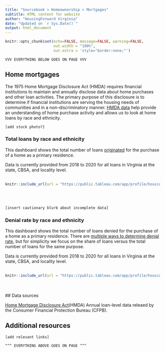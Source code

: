 ```yaml
---
title: "Sourcebook > Homeownership > Mortgages"
subtitle: HTML content for website
author: "HousingForward Virginia"
date: "Updated on `r Sys.Date()`"
output: html_document
---
```


```r
knitr::opts_chunk$set(echo=FALSE, message=FALSE, warning=FALSE,
                      out.width = "100%",
                      out.extra = 'style="border:none;"')
```

```
VVV EVERYTHING BELOW GOES ON PAGE VVV
```

## Home mortgages

The 1975 Home Mortgage Disclosure Act (HMDA) requires financial institutions to 
maintain and annually disclose data about home purchases and other loan activities. 
The primary purpose of this disclosure is to determine if financial institutions are 
serving the housing needs of communities and in a non-discriminatory manner. [HMDA data](https://www.consumerfinance.gov/data-research/hmda/) help provide an understanding 
of home purchase activity and allows us to look at home loans by race and ethnicity.

```
[add stock photo?]
```

### Total loans by race and ethnicity

This dashboard shows the total number of loans [originated](https://www.investopedia.com/terms/o/origination.asp)
for the purchase of a home as a primary residence. 

Data is currently provided from 2018 to 2020 for all loans in Virginia at the state, 
CBSA, and locality level.
<br>
<br>
```r
knitr::include_url(url = "https://public.tableau.com/app/profile/housingforward.virginia/viz/Sourcebook-Homeloansbyraceandethnicity/Statewide?:showVizHome=no&:embed=true", height = "500px")
```
<br>
<br>
```
[insert cautionary blurb about incomplete data]
```


### Denial rate by race and ethnicity

This dashboard shows the total number of loans denied for the purchase of a home 
as a primary residence. There are [multiple ways to determine denial rate](https://www.urban.org/sites/default/files/publication/33501/2000031-A-Better-Measure-of-Mortgage-Application-Denial-Rates.pdf), but for simplicity we focus on the share of loans versus the total number of loans
for the same purpose. 

Data is currently provided from 2018 to 2020 for all loans in Virginia at the state, 
CBSA, and locality level.
<br>
<br>
```r
knitr::include_url(url = "https://public.tableau.com/app/profile/housingforward.virginia/viz/Sourcebook-Denialratebyraceandethnicity/Statewide?:showVizHome=no&:embed=true", height = "500px")
```
<br>
<br>
## Data sources

[Home Mortgage Disclosure Act](https://www.consumerfinance.gov/data-research/hmda/)(HMDA)
Annual loan-level data releaed by the Consumer Financial Protection Bureau (CFPB). 


## Additional resources

```
[add relevant links]
```

```
^^^ EVERYTHING ABOVE GOES ON PAGE ^^^
```